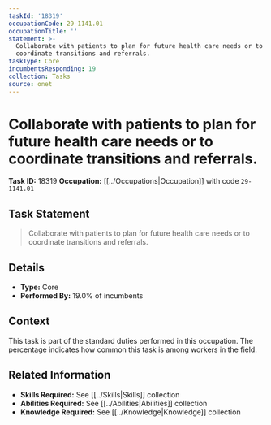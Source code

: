 ```yaml
---
taskId: '18319'
occupationCode: 29-1141.01
occupationTitle: ''
statement: >-
  Collaborate with patients to plan for future health care needs or to
  coordinate transitions and referrals.
taskType: Core
incumbentsResponding: 19
collection: Tasks
source: onet
---
```

# Collaborate with patients to plan for future health care needs or to coordinate transitions and referrals.

**Task ID:** 18319
**Occupation:** [[../Occupations|Occupation]] with code `29-1141.01`

## Task Statement

> Collaborate with patients to plan for future health care needs or to coordinate transitions and referrals.

## Details

- **Type:** Core
- **Performed By:** 19.0% of incumbents

## Context

This task is part of the standard duties performed in this occupation. The percentage indicates how common this task is among workers in the field.

## Related Information

- **Skills Required:** See [[../Skills|Skills]] collection
- **Abilities Required:** See [[../Abilities|Abilities]] collection
- **Knowledge Required:** See [[../Knowledge|Knowledge]] collection
